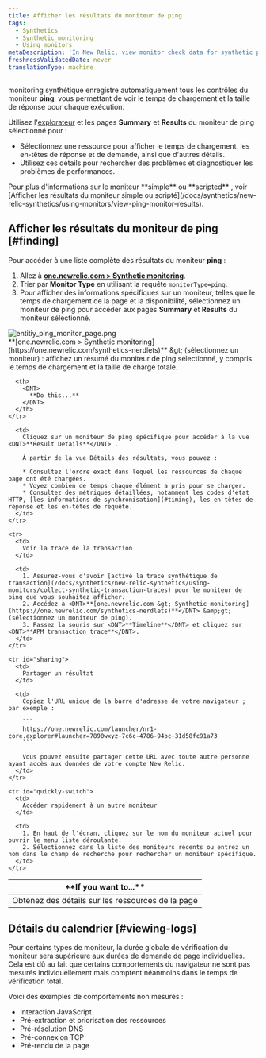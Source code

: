 ```yaml
---
title: Afficher les résultats du moniteur de ping
tags:
  - Synthetics
  - Synthetic monitoring
  - Using monitors
metaDescription: 'In New Relic, view monitor check data for synthetic ping monitors.'
freshnessValidatedDate: never
translationType: machine
---
```


monitoring synthétique enregistre automatiquement tous les contrôles du moniteur <DNT>**ping**</DNT>, vous permettant de voir le temps de chargement et la taille de réponse pour chaque exécution.

Utilisez l'[explorateur](/docs/new-relic-one/use-new-relic-one/ui-data/new-relic-one-entity-explorer-view-performance-across-apps-services-hosts) et les pages <DNT>**Summary**</DNT> et <DNT>**Results**</DNT> du moniteur de ping sélectionné pour :

* Sélectionnez une ressource pour afficher le temps de chargement, les en-têtes de réponse et de demande, ainsi que d'autres détails.
* Utilisez ces détails pour rechercher des problèmes et diagnostiquer les problèmes de performances.

<Callout variant="tip">
  Pour plus d'informations sur le moniteur <DNT>**simple**</DNT> ou <DNT>**scripted**</DNT> , voir [Afficher les résultats du moniteur simple ou scripté](/docs/synthetics/new-relic-synthetics/using-monitors/view-ping-monitor-results).
</Callout>

## Afficher les résultats du moniteur de ping [#finding]

Pour accéder à une liste complète des résultats du moniteur <DNT>**ping**</DNT> :

1. Allez à <DNT>**[one.newrelic.com &gt; Synthetic monitoring](https://one.newrelic.com/synthetics-nerdlets)**</DNT>.
2. Trier par <DNT>**Monitor Type**</DNT> en utilisant la requête `monitorType=ping`.
3. Pour afficher des informations spécifiques sur un moniteur, telles que le temps de chargement de la page et la disponibilité, sélectionnez un moniteur de ping pour accéder aux pages <DNT>**Summary**</DNT> et <DNT>**Results**</DNT> du moniteur sélectionné.

<img title="Entitiy monitor list" alt="entitiy_ping_monitor_page.png" src="/images/synthetic_screenshot-full_view-ping-results.webp" />

<figcaption>
  <DNT>**[one.newrelic.com &gt; Synthetic monitoring](https://one.newrelic.com/synthetics-nerdlets)**</DNT> &amp;gt; (sélectionnez un moniteur) : affichez un résumé du moniteur de ping sélectionné, y compris le temps de chargement et la taille de charge totale.
</figcaption>

<table id="using">
  <thead>
    <tr>
      <th width={250}>
        <DNT>
          **If you want to...**
        </DNT>
      </th>

      <th>
        <DNT>
          **Do this...**
        </DNT>
      </th>
    </tr>
  </thead>

  <tbody>
    <tr>
      <td>
        Obtenez des détails sur les ressources de la page
      </td>

      <td>
        Cliquez sur un moniteur de ping spécifique pour accéder à la vue <DNT>**Result Details**</DNT> .

        À partir de la vue Détails des résultats, vous pouvez :

        * Consultez l'ordre exact dans lequel les ressources de chaque page ont été chargées.
        * Voyez combien de temps chaque élément a pris pour se charger.
        * Consultez des métriques détaillées, notamment les codes d'état HTTP, [les informations de synchronisation](#timing), les en-têtes de réponse et les en-têtes de requête.
      </td>
    </tr>

    <tr>
      <td>
        Voir la trace de la transaction
      </td>

      <td>
        1. Assurez-vous d'avoir [activé la trace synthétique de transaction](/docs/synthetics/new-relic-synthetics/using-monitors/collect-synthetic-transaction-traces) pour le moniteur de ping que vous souhaitez afficher.
        2. Accédez à <DNT>**[one.newrelic.com &gt; Synthetic monitoring](https://one.newrelic.com/synthetics-nerdlets)**</DNT> &amp;gt; (sélectionnez un moniteur de ping).
        3. Passez la souris sur <DNT>**Timeline**</DNT> et cliquez sur <DNT>**APM transaction trace**</DNT>.
      </td>
    </tr>

    <tr id="sharing">
      <td>
        Partager un résultat
      </td>

      <td>
        Copiez l'URL unique de la barre d'adresse de votre navigateur ; par exemple :

        ```
        https://one.newrelic.com/launcher/nr1-core.explorer#launcher=7890wxyz-7c6c-4786-94bc-31d58fc91a73
        ```

        Vous pouvez ensuite partager cette URL avec toute autre personne ayant accès aux données de votre compte New Relic.
      </td>
    </tr>

    <tr id="quickly-switch">
      <td>
        Accéder rapidement à un autre moniteur
      </td>

      <td>
        1. En haut de l'écran, cliquez sur le nom du moniteur actuel pour ouvrir le menu liste déroulante.
        2. Sélectionnez dans la liste des moniteurs récents ou entrez un nom dans le champ de recherche pour rechercher un moniteur spécifique.
      </td>
    </tr>
  </tbody>
</table>

## Détails du calendrier [#viewing-logs]

Pour certains types de moniteur, la durée globale de vérification du moniteur sera supérieure aux durées de demande de page individuelles. Cela est dû au fait que certains comportements du navigateur ne sont pas mesurés individuellement mais comptent néanmoins dans le temps de vérification total.

Voici des exemples de comportements non mesurés :

* Interaction JavaScript
* Pré-extraction et priorisation des ressources
* Pré-résolution DNS
* Pré-connexion TCP
* Pré-rendu de la page